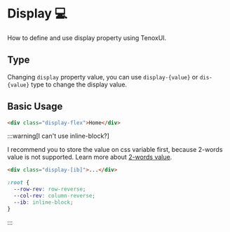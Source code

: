 # Display 💻

How to define and use display property using TenoxUI.

## Type

Changing `display` property value, you can use `display-{value}` or `dis-{value}` type to change the display value.

## Basic Usage
```html title="html"
<div class="display-flex">Home</div>
```

:::warning[I can't use inline-block?]

I recommend you to store the value on css variable first, because 2-words value is not supported. Learn more about [2-words value](/docs/extras/all-value#1-two-word-value).
```html title="html"
<div class="display-[ib]">...</div>
```
```css title="css"
:root {
  --row-rev: row-reverse;
  --col-rev: column-reverse;
  --ib: inline-block;
}
```
:::
